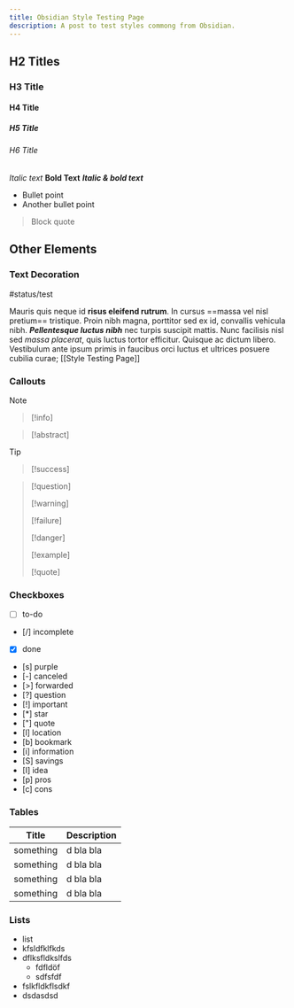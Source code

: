 ```yaml
---
title: Obsidian Style Testing Page
description: A post to test styles commong from Obsidian.
---
```


## H2 Titles

### H3 Title

#### H4 Title

##### H5 Title

###### H6 Title

*Italic text*
**Bold Text**
***Italic & bold text***

- Bullet point
- Another bullet point

> Block quote

## Other Elements

### Text Decoration

#status/test

Mauris quis neque id **risus eleifend rutrum**. In cursus ==massa vel nisl pretium== tristique. Proin nibh magna, porttitor sed ex id, convallis vehicula nibh. ***Pellentesque luctus nibh*** nec turpis suscipit mattis. Nunc facilisis nisl sed *massa placerat*, quis luctus tortor efficitur. Quisque ac dictum libero. Vestibulum ante ipsum primis in faucibus orci luctus et ultrices posuere cubilia curae; [[Style Testing Page]]

### Callouts

> [!note]

> [!info]

> [!abstract]

> [!tip]

> [!success]

> [!question]
> 
> [!warning]
> 
> [!failure]
> 
> [!danger]
> 
> [!example]
> 
> [!quote]

### Checkboxes

- [ ] to-do

- [/] incomplete

- [x] done

- [s] purple
- [-] canceled
- [>] forwarded
- [?] question
- [!] important
- [*] star
- ["] quote
- [l] location
- [b] bookmark
- [i] information
- [S] savings
- [I] idea
- [p] pros
- [c] cons

### Tables

| Title | Description |
| ----- | ------|
| something| d bla bla|
| something| d bla bla|
| something| d bla bla|
| something| d bla bla|

### Lists

- list
- kfsldfklfkds
- dflksfldkslfds
	- fdfldöf
	- sdfsfdf
- fslkfldkflsdkf
- dsdasdsd

